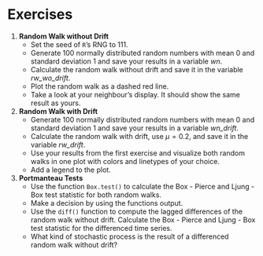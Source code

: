 # Exercises

1.  **Random Walk without Drift**
    - Set the seed of `R`'s RNG to $111$.
    - Generate $100$ normally distributed random numbers with mean $0$ and standard deviation $1$
       and save your results in a variable *wn*.
    - Calculate the random walk without drift and save it in the variable *rw_wo_drift*.
    - Plot the random walk as a dashed red line.
    - Take a look at your neighbour's display. It should show the same result as yours.
    
    
2.  **Random Walk with Drift**
    - Generate $100$ normally distributed random numbers with mean $0$ and standard deviation $1$
      and save your results in a variable *wn_drift*.
    - Calculate the random walk with drift, use $\mu = 0.2$, and save it in the variable *rw_drift*.
    - Use your results from the first exercise and visualize both random walks in one plot with colors 
      and linetypes of your choice.
    - Add a legend to the plot.
    
3.  **Portmanteau Tests**
    - Use the function `Box.test()` to calculate the Box - Pierce and Ljung - Box test statistic
      for both random walks.
    - Make a decision by using the functions output.
    - Use the `diff()` function to compute the lagged differences of the random walk without drift.
      Calculate the Box - Pierce and Ljung - Box test statistic for the differenced time series.
    - What kind of stochastic process is the result of a differenced random walk without drift?